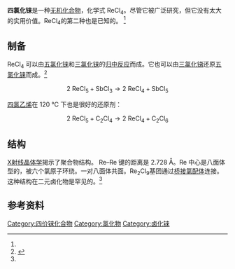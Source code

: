 {{Chembox
| ImageFile = Rhenium(IV) chloride.png
| ImageSize = 240
| ImageAlt = Unit cell of β-Rhenium(IV) chloride under standard conditions.
| ImageCaption = Unit cell of Rhenium(IV) chloride.
| IUPACName = 
| OtherNames = 氯化铼（IV）
|Section1={{Chembox Identifiers
| CASNo = 13569-71-6
| PubChem = 18469522
| PubChem_Comment = PubChem 的价态描述不正确
| ChemSpiderID = 75414
| SMILES = [Cl-].[Cl-].[Cl-].[Cl-].[Re+4]
| StdInChI=1S/4Cl.Re
| StdInChIKey=YPYBYMCXDNTAKJ-UHFFFAOYSA-N
}}
|Section2={{Chembox Properties
| Cl=4|Re=1 
| MolarMass =
| Appearance = 黑色固体
| Density = 4.5 g·cm<sup>−3</sup> (β)
| MeltingPt = 
| BoilingPt = 
| Solubility = }}
|Section3={{Chembox Hazards
| MainHazards = 
| FlashPt = 
| AutoignitionPt = }}
|Section4={{Chembox Structure
| CrystalStruct  = [[单斜|单斜]] <ref name=FAC/>
| LattConst_a = 636.2 pm
| LattConst_b = 627.3 pm
| LattConst_c = 1216.5 pm <ref name="FAC">{{Cite journal |title=Chemistry of Rhenium(IV) Chloride. II. Structure of One of the Polymorphs (β) and Evidence for a New Polymorph (γ) |journal=Journal of the American Chemical Society |issue=4 |doi=10.1021/ja00785a027 |year=1973 |volume=95 |pages=1159–1163 |authors=[[F._A._Cotton|Cotton, F. A.]]; DeBoer, B. G.; Mester, Z.}}</ref>
| LattConst_beta = 93.15
| SpaceGroup = P2/c, No. 13
| UnitCellFormulas = 4
}}
}}
'''四氯化铼'''是一种[[无机化合物|无机化合物]]，化学式 ReCl<sub>4</sub>。尽管它被广泛研究，但它没有太大的实用价值。ReCl<sub>4</sub>的第二种{{le|多态性（材料科学）|Polymorphism (materials science)|多晶型物}}也是已知的。 <ref name=FAC/>

==制备==
ReCl<sub>4</sub> 可以由[[五氯化铼|五氯化铼]]和[[三氯化铼|三氯化铼]]的[[归中反应|归中反应]]而成。它也可以由[[三氯化锑|三氯化锑]]还原[[五氯化铼|五氯化铼]]而成。<ref name="Erwin Riedel, Christoph Janiak">{{Cite book |title=Anorganische Chemie |publisher=Walter de Gruyter |year=2011 |isbn=978-311022567-9 |authors=Erwin Riedel, Christoph Janiak}}</ref>
:<math>\mathrm{2 \ ReCl_5 + SbCl_3 \longrightarrow 2 \ ReCl_4 + SbCl_5}</math>

[[四氯乙烯|四氯乙烯]]在 120 °C 下也是很好的还原剂：
:<math>\mathrm{2 \ ReCl_5 + C_2Cl_4 \longrightarrow 2 \ ReCl_4 + C_2Cl_6}</math>

==结构==
[[X射线晶体学|X射线晶体学]]揭示了聚合物结构。 Re–Re 键的距离是 2.728 Å。Re 中心是八面体型的，被六个氯原子环绕。一对八面体共面。Re<sub>2</sub>Cl<sub>9</sub>基团通过[[桥接配体|桥接氯配体]]连接。这种结构在二元卤化物是罕见的。<ref name=FAC/>

==参考资料==
<references/>
{{铼化合物}}
{{氯化物}}

[[Category:四价铼化合物|Category:四价铼化合物]]
[[Category:氯化物|Category:氯化物]]
[[Category:卤化铼|Category:卤化铼]]